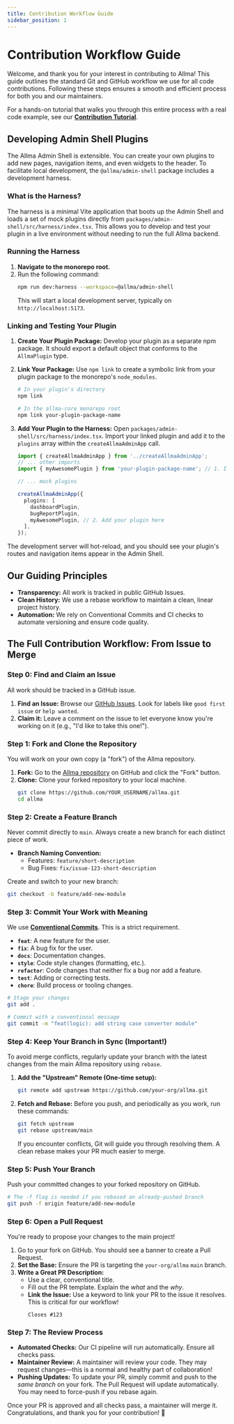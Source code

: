 ```yaml
---
title: Contribution Workflow Guide
sidebar_position: 1
---
```


# Contribution Workflow Guide

Welcome, and thank you for your interest in contributing to Allma! This guide outlines the standard Git and GitHub workflow we use for all code contributions. Following these steps ensures a smooth and efficient process for both you and our maintainers.

For a hands-on tutorial that walks you through this entire process with a real code example, see our **[Contribution Tutorial](./contribution-tutorial)**.

## Developing Admin Shell Plugins

The Allma Admin Shell is extensible. You can create your own plugins to add new pages, navigation items, and even widgets to the header. To facilitate local development, the `@allma/admin-shell` package includes a development harness.

### What is the Harness?

The harness is a minimal Vite application that boots up the Admin Shell and loads a set of mock plugins directly from `packages/admin-shell/src/harness/index.tsx`. This allows you to develop and test your plugin in a live environment without needing to run the full Allma backend.

### Running the Harness

1.  **Navigate to the monorepo root.**
2.  Run the following command:
    ```bash
    npm run dev:harness --workspace=@allma/admin-shell
    ```
    This will start a local development server, typically on `http://localhost:5173`.

### Linking and Testing Your Plugin

1.  **Create Your Plugin Package:** Develop your plugin as a separate npm package. It should export a default object that conforms to the `AllmaPlugin` type.

2.  **Link Your Package:** Use `npm link` to create a symbolic link from your plugin package to the monorepo's `node_modules`.
    ```bash
    # In your plugin's directory
    npm link

    # In the allma-core monorepo root
    npm link your-plugin-package-name
    ```

3.  **Add Your Plugin to the Harness:**
    Open `packages/admin-shell/src/harness/index.tsx`. Import your linked plugin and add it to the `plugins` array within the `createAllmaAdminApp` call.

    ```typescript title="packages/admin-shell/src/harness/index.tsx"
    import { createAllmaAdminApp } from '../createAllmaAdminApp';
    // ... other imports
    import { myAwesomePlugin } from 'your-plugin-package-name'; // 1. Import your plugin

    // ... mock plugins

    createAllmaAdminApp({
      plugins: [
        dashboardPlugin,
        bugReportPlugin,
        myAwesomePlugin, // 2. Add your plugin here
      ],
    });
    ```

The development server will hot-reload, and you should see your plugin's routes and navigation items appear in the Admin Shell.

## Our Guiding Principles

-   **Transparency:** All work is tracked in public GitHub Issues.
-   **Clean History:** We use a rebase workflow to maintain a clean, linear project history.
-   **Automation:** We rely on Conventional Commits and CI checks to automate versioning and ensure code quality.

## The Full Contribution Workflow: From Issue to Merge

### Step 0: Find and Claim an Issue

All work should be tracked in a GitHub issue.

1.  **Find an Issue:** Browse our [GitHub Issues](https://github.com/your-org/allma/issues). Look for labels like `good first issue` or `help wanted`.
2.  **Claim it:** Leave a comment on the issue to let everyone know you're working on it (e.g., "I'd like to take this one!").

### Step 1: Fork and Clone the Repository

You will work on your own copy (a "fork") of the Allma repository.

1.  **Fork:** Go to the [Allma repository](https://github.com/your-org/allma) on GitHub and click the "Fork" button.
2.  **Clone:** Clone your forked repository to your local machine.
    ```bash
    git clone https://github.com/YOUR_USERNAME/allma.git
    cd allma
    ```

### Step 2: Create a Feature Branch

Never commit directly to `main`. Always create a new branch for each distinct piece of work.

-   **Branch Naming Convention:**
    -   Features: `feature/short-description`
    -   Bug Fixes: `fix/issue-123-short-description`

Create and switch to your new branch:
```bash
git checkout -b feature/add-new-module
```

### Step 3: Commit Your Work with Meaning

We use **[Conventional Commits](https://www.conventionalcommits.org/en/v1.0.0/)**. This is a strict requirement.

-   **`feat`**: A new feature for the user.
-   **`fix`**: A bug fix for the user.
-   **`docs`**: Documentation changes.
-   **`style`**: Code style changes (formatting, etc.).
-   **`refactor`**: Code changes that neither fix a bug nor add a feature.
-   **`test`**: Adding or correcting tests.
-   **`chore`**: Build process or tooling changes.

```bash
# Stage your changes
git add .

# Commit with a conventional message
git commit -m "feat(logic): add string case converter module"
```

### Step 4: Keep Your Branch in Sync (Important!)

To avoid merge conflicts, regularly update your branch with the latest changes from the main Allma repository using `rebase`.

1.  **Add the "Upstream" Remote (One-time setup):**
    ```bash
    git remote add upstream https://github.com/your-org/allma.git
    ```
2.  **Fetch and Rebase:** Before you push, and periodically as you work, run these commands:
    ```bash
    git fetch upstream
    git rebase upstream/main
    ```
    If you encounter conflicts, Git will guide you through resolving them. A clean rebase makes your PR much easier to merge.

### Step 5: Push Your Branch

Push your committed changes to your forked repository on GitHub.

```bash
# The -f flag is needed if you rebased an already-pushed branch
git push -f origin feature/add-new-module
```

### Step 6: Open a Pull Request

You're ready to propose your changes to the main project!

1.  Go to your fork on GitHub. You should see a banner to create a Pull Request.
2.  **Set the Base:** Ensure the PR is targeting the `your-org/allma` `main` branch.
3.  **Write a Great PR Description:**
    -   Use a clear, conventional title.
    -   Fill out the PR template. Explain the *what* and the *why*.
    -   **Link the Issue:** Use a keyword to link your PR to the issue it resolves. This is critical for our workflow!
        ```
        Closes #123
        ```

### Step 7: The Review Process

-   **Automated Checks:** Our CI pipeline will run automatically. Ensure all checks pass.
-   **Maintainer Review:** A maintainer will review your code. They may request changes—this is a normal and healthy part of collaboration!
-   **Pushing Updates:** To update your PR, simply commit and push to the *same branch* on your fork. The Pull Request will update automatically. You may need to force-push if you rebase again.

Once your PR is approved and all checks pass, a maintainer will merge it. Congratulations, and thank you for your contribution! 🎉
